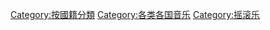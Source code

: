 {{Categories by country|nocat}}

[[Category:按國籍分類|Category:按國籍分類]]
[[Category:各类各国音乐|Category:各类各国音乐]]
[[Category:摇滚乐|Category:摇滚乐]]